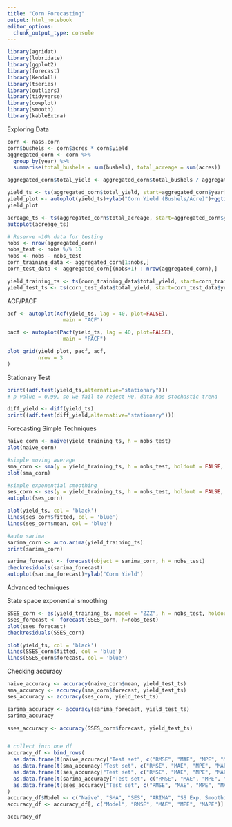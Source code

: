```yaml
---
title: "Corn Forecasting"
output: html_notebook
editor_options: 
  chunk_output_type: console
---
```



```r
library(agridat)
library(lubridate)
library(ggplot2)
library(forecast)  
library(Kendall)
library(tseries)
library(outliers)
library(tidyverse)
library(cowplot)
library(smooth)
library(kableExtra)

```

Exploring Data
```r

corn <- nass.corn
corn$bushels <- corn$acres * corn$yield
aggregated_corn <- corn %>%
  group_by(year) %>%
  summarise(total_bushels = sum(bushels), total_acreage = sum(acres))

aggregated_corn$total_yield <- aggregated_corn$total_bushels / aggregated_corn$total_acreage

yield_ts <- ts(aggregated_corn$total_yield, start=aggregated_corn$year[1], frequency = 1)
yield_plot <- autoplot(yield_ts)+ylab("Corn Yield (Bushels/Acre)")+ggtitle("US Corn Yield (1866-2011)")
yield_plot

acreage_ts <- ts(aggregated_corn$total_acreage, start=aggregated_corn$year[1], frequency = 1)
autoplot(acreage_ts)

# Reserve ~10% data for testing
nobs <- nrow(aggregated_corn)
nobs_test <- nobs %/% 10
nobs <- nobs - nobs_test
corn_training_data <- aggregated_corn[1:nobs,]
corn_test_data <- aggregated_corn[(nobs+1) : nrow(aggregated_corn),]

yield_training_ts <- ts(corn_training_data$total_yield, start=corn_training_data$year[1], frequency = 1)
yield_test_ts <- ts(corn_test_data$total_yield, start=corn_test_data$year[1], frequency = 1)

```


ACF/PACF
```r
acf <- autoplot(Acf(yield_ts, lag = 40, plot=FALSE),  
                  main = "ACF")

pacf <- autoplot(Pacf(yield_ts, lag = 40, plot=FALSE),  
                  main = "PACF")

plot_grid(yield_plot, pacf, acf,
          nrow = 3
)
```

Stationary Test
```r
print((adf.test(yield_ts,alternative="stationary")))
# p value = 0.99, so we fail to reject H0, data has stochastic trend

diff_yield <- diff(yield_ts)
print((adf.test(diff_yield,alternative="stationary")))


```

Forecasting Simple Techniques
```r
naive_corn <- naive(yield_training_ts, h = nobs_test)
plot(naive_corn)

#simple moving average
sma_corn <- sma(y = yield_training_ts, h = nobs_test, holdout = FALSE, silent = FALSE)
plot(sma_corn)

#simple exponential smoothing
ses_corn <- ses(y = yield_training_ts, h = nobs_test, holdout = FALSE, silent = FALSE)
autoplot(ses_corn)

plot(yield_ts, col = 'black')
lines(ses_corn$fitted, col = 'blue')
lines(ses_corn$mean, col = 'blue')

#auto sarima
sarima_corn <- auto.arima(yield_training_ts)
print(sarima_corn)

sarima_forecast <- forecast(object = sarima_corn, h = nobs_test)
checkresiduals(sarima_forecast)
autoplot(sarima_forecast)+ylab("Corn Yield")


```


Advanced techniques

State space exponential smoothing
```r
SSES_corn <- es(yield_training_ts, model = "ZZZ", h = nobs_test, holdout = FALSE)
sses_forecast <- forecast(SSES_corn, h=nobs_test)
plot(sses_forecast)
checkresiduals(SSES_corn)

plot(yield_ts, col = 'black')
lines(SSES_corn$fitted, col = 'blue')
lines(SSES_corn$forecast, col = 'blue')

```


Checking accuracy
```r
naive_accuracy <- accuracy(naive_corn$mean, yield_test_ts)
sma_accuracy <- accuracy(sma_corn$forecast, yield_test_ts)
ses_accuracy <- accuracy(ses_corn, yield_test_ts)

sarima_accuracy <- accuracy(sarima_forecast, yield_test_ts)
sarima_accuracy

sses_accuracy <- accuracy(SSES_corn$forecast, yield_test_ts)


# collect into one df
accuracy_df <- bind_rows(
  as.data.frame(t(naive_accuracy["Test set", c("RMSE", "MAE", "MPE", "MAPE")])),
  as.data.frame(t(sma_accuracy["Test set", c("RMSE", "MAE", "MPE", "MAPE")])),
  as.data.frame(t(ses_accuracy["Test set", c("RMSE", "MAE", "MPE", "MAPE")])),
  as.data.frame(t(sarima_accuracy["Test set", c("RMSE", "MAE", "MPE", "MAPE")])),
  as.data.frame(t(sses_accuracy["Test set", c("RMSE", "MAE", "MPE", "MAPE")]))
)
accuracy_df$Model <- c("Naive", "SMA", "SES", "ARIMA", "SS Exp. Smoothing")
accuracy_df <- accuracy_df[, c("Model", "RMSE", "MAE", "MPE", "MAPE")]

accuracy_df

```




